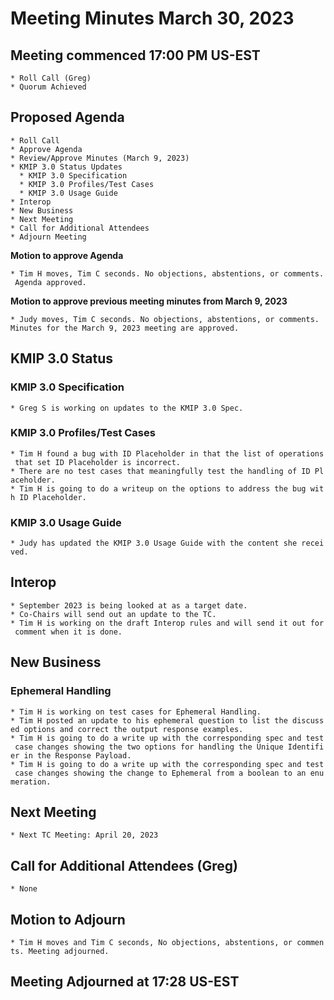 = Meeting Minutes March 30, 2023 =
== Meeting commenced 17:00 PM US-EST ==
 * Roll Call (Greg)
 * Quorum Achieved

== Proposed Agenda ==
 * Roll Call
 * Approve Agenda
 * Review/Approve Minutes (March 9, 2023)
 * KMIP 3.0 Status Updates
   * KMIP 3.0 Specification
   * KMIP 3.0 Profiles/Test Cases
   * KMIP 3.0 Usage Guide
 * Interop
 * New Business
 * Next Meeting
 * Call for Additional Attendees
 * Adjourn Meeting

'''Motion to approve Agenda''' 

 * Tim H moves, Tim C seconds. No objections, abstentions, or comments. Agenda approved.

'''Motion to approve previous meeting minutes from March 9, 2023'''

 * Judy moves, Tim C seconds. No objections, abstentions, or comments. Minutes for the March 9, 2023 meeting are approved.

== KMIP 3.0 Status ==
=== KMIP 3.0 Specification ===
 * Greg S is working on updates to the KMIP 3.0 Spec.

=== KMIP 3.0 Profiles/Test Cases ===
 * Tim H found a bug with ID Placeholder in that the list of operations that set ID Placeholder is incorrect. 
 * There are no test cases that meaningfully test the handling of ID Placeholder.
 * Tim H is going to do a writeup on the options to address the bug with ID Placeholder.
 
=== KMIP 3.0 Usage Guide ===
 * Judy has updated the KMIP 3.0 Usage Guide with the content she received.

== Interop ==
 * September 2023 is being looked at as a target date. 
 * Co-Chairs will send out an update to the TC.
 * Tim H is working on the draft Interop rules and will send it out for comment when it is done.

== New Business ==
=== Ephemeral Handling  ===
 * Tim H is working on test cases for Ephemeral Handling.
 * Tim H posted an update to his ephemeral question to list the discussed options and correct the output response examples. 
 * Tim H is going to do a write up with the corresponding spec and test case changes showing the two options for handling the Unique Identifier in the Response Payload.
 * Tim H is going to do a write up with the corresponding spec and test case changes showing the change to Ephemeral from a boolean to an enumeration. 

== Next Meeting ==
 * Next TC Meeting: April 20, 2023

== Call for Additional Attendees (Greg) ==
 * None

== Motion to Adjourn ==
 * Tim H moves and Tim C seconds, No objections, abstentions, or comments. Meeting adjourned.

== Meeting Adjourned at 17:28 US-EST ==
